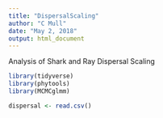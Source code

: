 ```yaml
---
title: "DispersalScaling"
author: "C Mull"
date: "May 2, 2018"
output: html_document
---
```


Analysis of Shark and Ray Dispersal Scaling

```r
library(tidyverse)
library(phytools)
library(MCMCglmm)
```

```r
dispersal <- read.csv()
```

